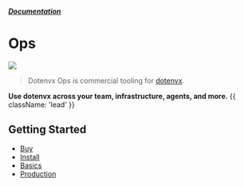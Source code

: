 
##### [Documentation](/docs)
# Ops

![](https://dotenvx.com/dotenvx-ops-banner.png)

> Dotenvx Ops is commercial tooling for [dotenvx](https://github.com/dotenvx/dotenvx).

**Use dotenvx across your team, infrastructure, agents, and more.** {{ className: 'lead' }}

## Getting Started

* [Buy](/docs/ops/buy)
* [Install](/docs/ops/install)
* [Basics](/docs/ops/quickstart)
* [Production](/docs/ops/production)

&nbsp;
